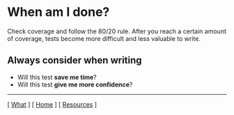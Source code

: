 
# When am I done?

Check coverage and follow the 80/20 rule. After you reach a certain amount of coverage, tests become more difficult and less valuable to write.

<TerminalPlayer src="./coverage.cast" />

## Always consider when writing

- Will this test __save me time__?
- Will this test __give me more confidence__?

---

[ [What](/what) ] [ [Home](/) ] [ [Resources](/resources) ]

